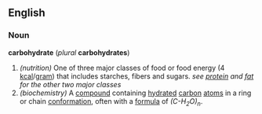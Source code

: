 ==English==
===Noun===
{{Wikipedia}}
'''carbohydrate''' (''plural'' '''carbohydrates''')
#''(nutrition)'' One of three major classes of food or food energy (4 [[kcal]]/[[gram]]) that includes starches, fibers and sugars. ''see [[protein]] and [[fat]] for the other two major classes''
#''(biochemistry)'' A [[compound]] containing [[hydrate|hydrated]] [[carbon]] [[atom]]s in a ring or chain [[conformation]], often with a [[formula]] of ''(C-H<sub>2</sub>O)<sub>n</sub>''.